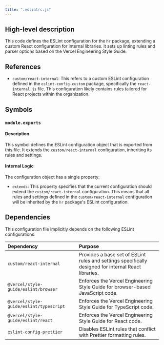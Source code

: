 ```yaml
---
title: ".eslintrc.js"
---
```


## High-level description
This code defines the ESLint configuration for the `hr` package, extending a custom React configuration for internal libraries. It sets up linting rules and parser options based on the Vercel Engineering Style Guide.

## References
- `custom/react-internal`: This refers to a custom ESLint configuration defined in the `eslint-config-custom` package, specifically the `react-internal.js` file. This configuration likely contains rules tailored for React projects within the organization.

## Symbols
### `module.exports`
#### Description
This symbol defines the ESLint configuration object that is exported from this file. It extends the `custom/react-internal` configuration, inheriting its rules and settings.

#### Internal Logic
The configuration object has a single property:

- `extends`: This property specifies that the current configuration should extend the `custom/react-internal` configuration. This means that all rules and settings defined in the `custom/react-internal` configuration will be inherited by the `hr` package's ESLint configuration.

## Dependencies
This configuration file implicitly depends on the following ESLint configurations:

| Dependency | Purpose |
|:-----------|:--------|
| `custom/react-internal` | Provides a base set of ESLint rules and settings specifically designed for internal React libraries. |
| `@vercel/style-guide/eslint/browser` | Enforces the Vercel Engineering Style Guide for browser-based JavaScript code. |
| `@vercel/style-guide/eslint/typescript` | Enforces the Vercel Engineering Style Guide for TypeScript code. |
| `@vercel/style-guide/eslint/react` | Enforces the Vercel Engineering Style Guide for React code. |
| `eslint-config-prettier` | Disables ESLint rules that conflict with Prettier formatting rules. | 
